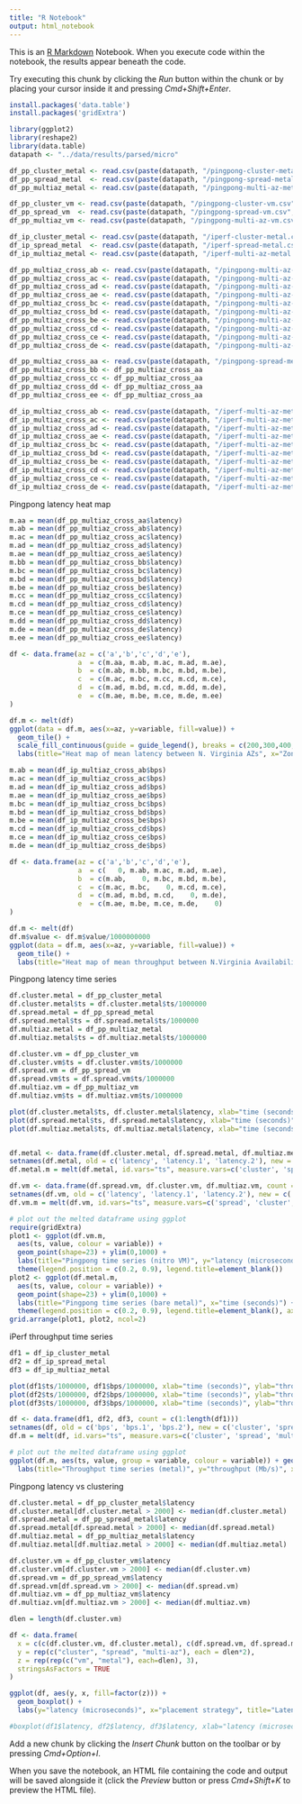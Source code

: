 ```yaml
---
title: "R Notebook"
output: html_notebook
---
```


This is an [R Markdown](http://rmarkdown.rstudio.com) Notebook. When you execute code within the notebook, the results appear beneath the code. 

Try executing this chunk by clicking the *Run* button within the chunk or by placing your cursor inside it and pressing *Cmd+Shift+Enter*. 

```r
install.packages('data.table')
install.packages('gridExtra')
```

```r
library(ggplot2)
library(reshape2)
library(data.table)
datapath <- "../data/results/parsed/micro"

df_pp_cluster_metal <- read.csv(paste(datapath, "/pingpong-cluster-metal.csv", sep=""), header = T)
df_pp_spread_metal  <- read.csv(paste(datapath, "/pingpong-spread-metal.csv", sep=""), header = T)
df_pp_multiaz_metal <- read.csv(paste(datapath, "/pingpong-multi-az-metal.csv", sep=""), header = T)

df_pp_cluster_vm <- read.csv(paste(datapath, "/pingpong-cluster-vm.csv", sep=""), header = T)
df_pp_spread_vm  <- read.csv(paste(datapath, "/pingpong-spread-vm.csv", sep=""), header = T)
df_pp_multiaz_vm <- read.csv(paste(datapath, "/pingpong-multi-az-vm.csv", sep=""), header = T)

df_ip_cluster_metal <- read.csv(paste(datapath, "/iperf-cluster-metal.csv", sep=""), header = T)
df_ip_spread_metal  <- read.csv(paste(datapath, "/iperf-spread-metal.csv", sep=""), header = T)
df_ip_multiaz_metal <- read.csv(paste(datapath, "/iperf-multi-az-metal.csv", sep=""), header = T)

df_pp_multiaz_cross_ab <- read.csv(paste(datapath, "/pingpong-multi-az-metal-cross-a-b.csv", sep=""), header = T)
df_pp_multiaz_cross_ac <- read.csv(paste(datapath, "/pingpong-multi-az-metal-cross-a-c.csv", sep=""), header = T)
df_pp_multiaz_cross_ad <- read.csv(paste(datapath, "/pingpong-multi-az-metal-cross-a-d.csv", sep=""), header = T)
df_pp_multiaz_cross_ae <- read.csv(paste(datapath, "/pingpong-multi-az-metal-cross-a-e.csv", sep=""), header = T)
df_pp_multiaz_cross_bc <- read.csv(paste(datapath, "/pingpong-multi-az-metal-cross-b-c.csv", sep=""), header = T)
df_pp_multiaz_cross_bd <- read.csv(paste(datapath, "/pingpong-multi-az-metal-cross-b-d.csv", sep=""), header = T)
df_pp_multiaz_cross_be <- read.csv(paste(datapath, "/pingpong-multi-az-metal-cross-b-e.csv", sep=""), header = T)
df_pp_multiaz_cross_cd <- read.csv(paste(datapath, "/pingpong-multi-az-metal-cross-c-d.csv", sep=""), header = T)
df_pp_multiaz_cross_ce <- read.csv(paste(datapath, "/pingpong-multi-az-metal-cross-c-e.csv", sep=""), header = T)
df_pp_multiaz_cross_de <- read.csv(paste(datapath, "/pingpong-multi-az-metal-cross-d-e.csv", sep=""), header = T)

df_pp_multiaz_cross_aa <- read.csv(paste(datapath, "/pingpong-spread-metal.csv", sep=""), header = T)
df_pp_multiaz_cross_bb <- df_pp_multiaz_cross_aa
df_pp_multiaz_cross_cc <- df_pp_multiaz_cross_aa
df_pp_multiaz_cross_dd <- df_pp_multiaz_cross_aa
df_pp_multiaz_cross_ee <- df_pp_multiaz_cross_aa

df_ip_multiaz_cross_ab <- read.csv(paste(datapath, "/iperf-multi-az-metal-cross-a-b.csv", sep=""), header = T)
df_ip_multiaz_cross_ac <- read.csv(paste(datapath, "/iperf-multi-az-metal-cross-a-c.csv", sep=""), header = T)
df_ip_multiaz_cross_ad <- read.csv(paste(datapath, "/iperf-multi-az-metal-cross-a-d.csv", sep=""), header = T)
df_ip_multiaz_cross_ae <- read.csv(paste(datapath, "/iperf-multi-az-metal-cross-a-e.csv", sep=""), header = T)
df_ip_multiaz_cross_bc <- read.csv(paste(datapath, "/iperf-multi-az-metal-cross-b-c.csv", sep=""), header = T)
df_ip_multiaz_cross_bd <- read.csv(paste(datapath, "/iperf-multi-az-metal-cross-b-d.csv", sep=""), header = T)
df_ip_multiaz_cross_be <- read.csv(paste(datapath, "/iperf-multi-az-metal-cross-b-e.csv", sep=""), header = T)
df_ip_multiaz_cross_cd <- read.csv(paste(datapath, "/iperf-multi-az-metal-cross-c-d.csv", sep=""), header = T)
df_ip_multiaz_cross_ce <- read.csv(paste(datapath, "/iperf-multi-az-metal-cross-c-e.csv", sep=""), header = T)
df_ip_multiaz_cross_de <- read.csv(paste(datapath, "/iperf-multi-az-metal-cross-d-e.csv", sep=""), header = T)

```

Pingpong latency heat map

```r
m.aa = mean(df_pp_multiaz_cross_aa$latency)
m.ab = mean(df_pp_multiaz_cross_ab$latency)
m.ac = mean(df_pp_multiaz_cross_ac$latency)
m.ad = mean(df_pp_multiaz_cross_ad$latency)
m.ae = mean(df_pp_multiaz_cross_ae$latency)
m.bb = mean(df_pp_multiaz_cross_bb$latency)
m.bc = mean(df_pp_multiaz_cross_bc$latency)
m.bd = mean(df_pp_multiaz_cross_bd$latency)
m.be = mean(df_pp_multiaz_cross_be$latency)
m.cc = mean(df_pp_multiaz_cross_cc$latency)
m.cd = mean(df_pp_multiaz_cross_cd$latency)
m.ce = mean(df_pp_multiaz_cross_ce$latency)
m.dd = mean(df_pp_multiaz_cross_dd$latency)
m.de = mean(df_pp_multiaz_cross_de$latency)
m.ee = mean(df_pp_multiaz_cross_ee$latency)

df <- data.frame(az = c('a','b','c','d','e'),
                 a  = c(m.aa, m.ab, m.ac, m.ad, m.ae),
                 b  = c(m.ab, m.bb, m.bc, m.bd, m.be),
                 c  = c(m.ac, m.bc, m.cc, m.cd, m.ce),
                 d  = c(m.ad, m.bd, m.cd, m.dd, m.de),
                 e  = c(m.ae, m.be, m.ce, m.de, m.ee)
)

df.m <- melt(df)
ggplot(data = df.m, aes(x=az, y=variable, fill=value)) + 
  geom_tile() +
  scale_fill_continuous(guide = guide_legend(), breaks = c(200,300,400,500,600,700,800,900,1000,1100,1200)) +
  labs(title="Heat map of mean latency between N. Virginia AZs", x="Zone", y="Zone", fill="latency (us)")
```

```r
m.ab = mean(df_ip_multiaz_cross_ab$bps)
m.ac = mean(df_ip_multiaz_cross_ac$bps)
m.ad = mean(df_ip_multiaz_cross_ad$bps)
m.ae = mean(df_ip_multiaz_cross_ae$bps)
m.bc = mean(df_ip_multiaz_cross_bc$bps)
m.bd = mean(df_ip_multiaz_cross_bd$bps)
m.be = mean(df_ip_multiaz_cross_be$bps)
m.cd = mean(df_ip_multiaz_cross_cd$bps)
m.ce = mean(df_ip_multiaz_cross_ce$bps)
m.de = mean(df_ip_multiaz_cross_de$bps)

df <- data.frame(az = c('a','b','c','d','e'),
                 a  = c(   0, m.ab, m.ac, m.ad, m.ae),
                 b  = c(m.ab,    0, m.bc, m.bd, m.be),
                 c  = c(m.ac, m.bc,    0, m.cd, m.ce),
                 d  = c(m.ad, m.bd, m.cd,    0, m.de),
                 e  = c(m.ae, m.be, m.ce, m.de,    0)
)

df.m <- melt(df)
df.m$value <- df.m$value/1000000000
ggplot(data = df.m, aes(x=az, y=variable, fill=value)) + 
  geom_tile() +
  labs(title="Heat map of mean throughput between N.Virginia Availability Zones", x="Zone", y="Zone", fill="GB/s")
```

Pingpong latency time series

```r
df.cluster.metal = df_pp_cluster_metal
df.cluster.metal$ts = df.cluster.metal$ts/1000000
df.spread.metal = df_pp_spread_metal
df.spread.metal$ts = df.spread.metal$ts/1000000
df.multiaz.metal = df_pp_multiaz_metal
df.multiaz.metal$ts = df.multiaz.metal$ts/1000000

df.cluster.vm = df_pp_cluster_vm
df.cluster.vm$ts = df.cluster.vm$ts/1000000
df.spread.vm = df_pp_spread_vm
df.spread.vm$ts = df.spread.vm$ts/1000000
df.multiaz.vm = df_pp_multiaz_vm
df.multiaz.vm$ts = df.multiaz.vm$ts/1000000

plot(df.cluster.metal$ts, df.cluster.metal$latency, xlab="time (seconds)", ylab="latency (microseconds)", main="Pingpong latency between nodes in same Placement Group")
plot(df.spread.metal$ts, df.spread.metal$latency, xlab="time (seconds)", ylab="latency (microseconds)", main="Pingpong latency between nodes in same Availability Zone")
plot(df.multiaz.metal$ts, df.multiaz.metal$latency, xlab="time (seconds)", ylab="latency (microseconds)", main="Pingpong latency between nodes in diff. Availability Zones")


df.metal <- data.frame(df.cluster.metal, df.spread.metal, df.multiaz.metal, count = c(1:length(df.cluster.metal$ts)))
setnames(df.metal, old = c('latency', 'latency.1', 'latency.2'), new = c('cluster', 'spread', 'multi-az'))
df.metal.m = melt(df.metal, id.vars="ts", measure.vars=c('cluster', 'spread', 'multi-az'))

df.vm <- data.frame(df.spread.vm, df.cluster.vm, df.multiaz.vm, count = c(1:length(df.cluster.vm$ts)))
setnames(df.vm, old = c('latency', 'latency.1', 'latency.2'), new = c('spread', 'cluster', 'multi-az'))
df.vm.m = melt(df.vm, id.vars="ts", measure.vars=c('spread', 'cluster', 'multi-az'))

# plot out the melted dataframe using ggplot
require(gridExtra)
plot1 <- ggplot(df.vm.m,
  aes(ts, value, colour = variable)) + 
  geom_point(shape=23) + ylim(0,1000) +
  labs(title="Pingpong time series (nitro VM)", y="latency (microseconds)", x="time (seconds)") +
  theme(legend.position = c(0.2, 0.9), legend.title=element_blank())
plot2 <- ggplot(df.metal.m,
  aes(ts, value, colour = variable)) + 
  geom_point(shape=23) + ylim(0,1000) +
  labs(title="Pingpong time series (bare metal)", x="time (seconds)") +
  theme(legend.position = c(0.2, 0.9), legend.title=element_blank(), axis.title.y=element_blank())
grid.arrange(plot1, plot2, ncol=2)
```

iPerf throughput time series

```r
df1 = df_ip_cluster_metal
df2 = df_ip_spread_metal
df3 = df_ip_multiaz_metal

plot(df1$ts/1000000, df1$bps/1000000, xlab="time (seconds)", ylab="throughput (Mb/s)", main="Throughput between nodes in same Placement Group")
plot(df2$ts/1000000, df2$bps/1000000, xlab="time (seconds)", ylab="throughput (Mb/s)", main="Throughput between nodes in same Availability Zone")
plot(df3$ts/1000000, df3$bps/1000000, xlab="time (seconds)", ylab="throughput (Mb/s)", main="Throughput between nodes in diff. Availability Zones")

df <- data.frame(df1, df2, df3, count = c(1:length(df1)))
setnames(df, old = c('bps', 'bps.1', 'bps.2'), new = c('cluster', 'spread', 'multi-az'))
df.m = melt(df, id.vars="ts", measure.vars=c('cluster', 'spread', 'multi-az'))

# plot out the melted dataframe using ggplot
ggplot(df.m, aes(ts, value, group = variable, colour = variable)) + geom_line(aes(linetype=variable, color=variable)) +# geom_point() +
  labs(title="Throughput time series (metal)", y="throughput (Mb/s)", x="time (seconds)")
```

Pingpong latency vs clustering

```r

df.cluster.metal = df_pp_cluster_metal$latency
df.cluster.metal[df.cluster.metal > 2000] <- median(df.cluster.metal)
df.spread.metal = df_pp_spread_metal$latency
df.spread.metal[df.spread.metal > 2000] <- median(df.spread.metal)
df.multiaz.metal = df_pp_multiaz_metal$latency
df.multiaz.metal[df.multiaz.metal > 2000] <- median(df.multiaz.metal)

df.cluster.vm = df_pp_cluster_vm$latency
df.cluster.vm[df.cluster.vm > 2000] <- median(df.cluster.vm)
df.spread.vm = df_pp_spread_vm$latency
df.spread.vm[df.spread.vm > 2000] <- median(df.spread.vm)
df.multiaz.vm = df_pp_multiaz_vm$latency
df.multiaz.vm[df.multiaz.vm > 2000] <- median(df.multiaz.vm)

dlen = length(df.cluster.vm)

df <- data.frame(
  x = c(c(df.cluster.vm, df.cluster.metal), c(df.spread.vm, df.spread.metal), c(df.multiaz.vm, df.multiaz.metal)),
  y = rep(c("cluster", "spread", "multi-az"), each = dlen*2),
  z = rep(rep(c("vm", "metal"), each=dlen), 3),
  stringsAsFactors = TRUE
)

ggplot(df, aes(y, x, fill=factor(z))) +
  geom_boxplot() + 
  labs(y="latency (microseconds)", x="placement strategy", title="Latency distribution by node type and placement strategy", fill="node type")

#boxplot(df1$latency, df2$latency, df3$latency, xlab="latency (microseconds)", names = c("Same PG", "Same AZ", "Diff AZ"), horizontal=T, outline=F)
```

Add a new chunk by clicking the *Insert Chunk* button on the toolbar or by pressing *Cmd+Option+I*.

When you save the notebook, an HTML file containing the code and output will be saved alongside it (click the *Preview* button or press *Cmd+Shift+K* to preview the HTML file).
